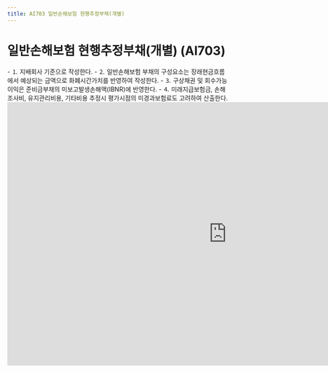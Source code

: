 ```yaml
---
title: AI703 일반손해보험 현행추정부채(개별)
---
```

# 일반손해보험 현행추정부채(개별) (AI703)

<Accordion multiple activeIndex={[]}>
<AccordionTab header="[작성 요령]">
- ⒈ 지배회사 기준으로 작성한다.
- ⒉ 일반손해보험 부채의 구성요소는 장래현금흐름에서 예상되는 금액으로 화폐시간가치를 반영하여 작성한다.
- ⒊ 구상채권 및 회수가능이익은 준비금부채의 미보고발생손해액(IBNR)에 반영한다.
- ⒋ 미래지급보험금, 손해조사비, 유지관리비용, 기타비용 추정시 평가시점의 미경과보험료도 고려하여 산출한다.
</AccordionTab>
</Accordion>

<br/>

<iframe width="1000" height="600" frameBorder="0" scrolling="no"
src="https://onedrive.live.com/embed?resid=AB5F66CE0CF8D024%2116554&authkey=%21ACzRWZavyE-79hc&em=2
&AllowTyping=True
&wdAllowInteractivity=False&ActiveCell='1-5'!D11&Item='1-5'!A7:T31
&wdHideGridlines=True
&wdDownloadButton=False
&waccluster=PSG3">
</iframe>

